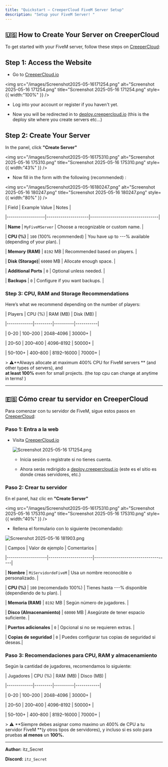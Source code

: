 ```yaml
---
title: "Quickstart — CreeperCloud FiveM Server Setup"
description: "Setup your FiveM Server! "
---
```


## 

## 🇺🇸 How to Create Your Server on CreeperCloud

To get started with your FiveM server, follow these steps on [CreeperCloud](https://creepercloud.io/):

## Step 1: Access the Website

- Go to [CreeperCloud.io](https://creepercloud.io/)    

<img
  src="/images/Screenshot2025-05-16171254.png"
  alt="Screenshot 2025-05-16 171254.png"
  title="Screenshot 2025-05-16 171254.png"
  style={{ width:"100%" }}
/>

- Log into your account or register if you haven't yet.

- Now you will be redirected in to [deploy.creepercloud.io](https://deploy.creepercloud.io/) (this is the deploy site where you create servers etc...) 

## Step 2: Create Your Server

In the panel, click **"Create Server"** 

<img
  src="/images/Screenshot2025-05-16175310.png"
  alt="Screenshot 2025-05-16 175310.png"
  title="Screenshot 2025-05-16 175310.png"
  style={{ width:"43%" }}
/>

- Now fill in the form with the following (recommended) :

<img
  src="/images/Screenshot2025-05-16180247.png"
  alt="Screenshot 2025-05-16 180247.png"
  title="Screenshot 2025-05-16 180247.png"
  style={{ width:"80%" }}
/>

| Field              | Example Value       | Notes                            |

|-------------------|---------------------|----------------------------------|

| **Name**          | `MyFiveMServer`     | Choose a recognizable or custom name.      |

| **CPU (%)**      | `100` (100% recommended) | You have up to ---% available (depending of your plan). |

| **Memory (RAM)**  | `8192` MB           | Recommended based on players.    |

| **Disk (Storage)**| `60000` MB          | Allocate enough space.           |

| **Additional Ports** | `0`              | Optional unless needed.          |

| **Backups**       | `0`                 | Configure if you want backups. |

### Step 3: CPU, RAM and Storage Recommendations

Here’s what we recommend depending on the number of players:

| Players     | CPU (%) | RAM (MB) | Disk (MB) |

|-------------|---------|----------|-----------|

| 0–20        | 100–200 | 2048–4096 | 30000\+    |

| 20–50       | 200–400 | 4096–8192 | 50000\+    |

| 50–100\+     | 400–800 | 8192–16000 | 70000\+   |

\> ⚠️**Always allocate at maximum 400% CPU for FiveM servers ** (and other types of servers), and \
**at least 100%** even for small projects. (the top cpu can change at anytime in terms\! ) 

---

## 🇪🇸 Cómo crear tu servidor en CreeperCloud

Para comenzar con tu servidor de FiveM, sigue estos pasos en [CreeperCloud](https://creepercloud.io/):

### Paso 1: Entra a la web

- Visita [CreeperCloud.io](https://creepercloud.io/)

  ![Screenshot 2025-05-16 171254.png](/images/Screenshot2025-05-16171254.png)

  - Inicia sesión o regístrate si no tienes cuenta.

  - Ahora serás redirigido a [deploy.creepercloud.io](http://deploy.creepercloud.io) (este es el sitio es donde creas servidores, etc.) 

### Paso 2: Crear tu servidor

En el panel, haz clic en **"Create Server"**  

<img
  src="/images/Screenshot2025-05-16175310.png"
  alt="Screenshot 2025-05-16 175310.png"
  title="Screenshot 2025-05-16 175310.png"
  style={{ width:"40%" }}
/>

- Rellena el formulario con lo siguiente (recomendado):

![Screenshot 2025-05-16 181903.png](/images/Screenshot2025-05-16181903.png)

| Campos              | Valor de ejemplo     | Comentarios                          |

|--------------------|----------------------|-------------------------------------|

| **Nombre**         | `MiServidordeFiveM`    | Usa un nombre reconocible o personalizado.          |

| **CPU (%)**   | `100` (recomendado 100%)  | Tienes hasta ---% disponible (dependiendo de tu plan).     |

| **Memoria (RAM)**  | `8192` MB            | Según número de jugadores.          |

| **Disco (Almacenamiento)** | `60000` MB | Asegúrate de tener espacio suficiente. |

| **Puertos adicionales** | `0`            | Opcional si no se requieren extras. |

| **Copias de seguridad** | `0`            | Puedes configurar tus copias de seguridad si deseas.|

### Paso 3: Recomendaciones para CPU, RAM y almacenamiento

Según la cantidad de jugadores, recomendamos lo siguiente:

| Jugadores   | CPU (%) | RAM (MB) | Disco (MB) |

|-------------|---------|----------|------------|

| 0–20        | 100–200 | 2048–4096 | 30000\+     |

| 20–50       | 200–400 | 4096–8192 | 50000\+     |

| 50–100\+     | 400–800 | 8192–16000 | 70000\+    |

\> ⚠️ **Siempre debes asignar como maximo un 400% de CPU a tu servidor FiveM **(y otros tipos de servidores),  y incluso si es solo para pruebas **al menos** un **100%.**

---

**Author:** itz_Secret

**Discord:** `itz_Secret`